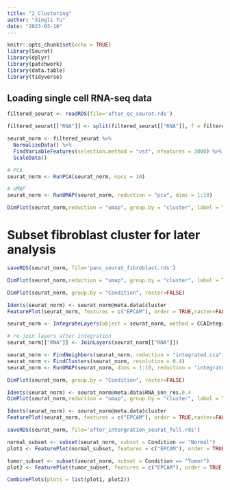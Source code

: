 ```yaml
---
title: "2_Clustering"
author: "Xingli Yu"
date: "2023-03-10"
---
```


```r
knitr::opts_chunk$set(echo = TRUE)
library(Seurat)
library(dplyr)
library(patchwork)
library(data.table)
library(tidyverse)
```

## Loading single cell RNA-seq data  
```r
filtered_seurat <- readRDS(file='after_qc_seurat.rds')

filtered_seurat[["RNA"]] <- split(filtered_seurat[["RNA"]], f = filtered_seurat$Condition)
```

```r
seurat_norm <- filtered_seurat %>%
  NormalizeData() %>%
  FindVariableFeatures(selection.method = "vst", nfeatures = 3000) %>% # nfeatures = 3000 by default
  ScaleData()
```

```r
# PCA
seurat_norm <- RunPCA(seurat_norm, npcs = 10)   

# UMAP
seurat_norm <- RunUMAP(seurat_norm, reduction = "pca", dims = 1:10)

```

```r
DimPlot(seurat_norm,reduction = "umap", group.by = "cluster", label = TRUE)
```
# Subset fibroblast cluster for later analysis
```r
saveRDS(seurat_norm, file='panc_seurat_fibroblast.rds')
```

```r
DimPlot(seurat_norm,reduction = "umap", group.by = "cluster", label = TRUE)
```

```r
DimPlot(seurat_norm, group.by = "Condition", raster=FALSE)

```


```r
Idents(seurat_norm) <- seurat_norm@meta.data$cluster
FeaturePlot(seurat_norm, features = c("EPCAM"), order = TRUE,raster=FALSE, reduction = "umap", label = TRUE, repel = TRUE)
```

```r
seurat_norm <- IntegrateLayers(object = seurat_norm, method = CCAIntegration, orig.reduction = "pca", new.reduction = "integrated.cca", verbose = FALSE)

# re-join layers after integration
seurat_norm[["RNA"]] <- JoinLayers(seurat_norm[["RNA"]])

seurat_norm <- FindNeighbors(seurat_norm, reduction = "integrated.cca", dims = 1:10)
seurat_norm <- FindClusters(seurat_norm, resolution = 0.4)
seurat_norm <- RunUMAP(seurat_norm, dims = 1:10, reduction = "integrated.cca")

```

```r
DimPlot(seurat_norm, group.by = "Condition", raster=FALSE)
```

```r
Idents(seurat_norm) <- seurat_norm@meta.data$RNA_snn_res.0.4
DimPlot(seurat_norm,reduction = "umap", group.by = "cluster", label = TRUE)
```

```r
Idents(seurat_norm) <- seurat_norm@meta.data$cluster
FeaturePlot(seurat_norm, features = c("EPCAM"), order = TRUE,raster=FALSE, reduction = "umap", label = TRUE, repel = TRUE)
```

```r
saveRDS(seurat_norm, file='after_intergration_seurat_full.rds')
```

```r
normal_subset <- subset(seurat_norm, subset = Condition == "Normal")
plot1 <- FeaturePlot(normal_subset, features = c("EPCAM"), order = TRUE,raster=FALSE, reduction = "umap", label = TRUE, repel = TRUE)

tumor_subset <- subset(seurat_norm, subset = Condition == "Tumor")
plot2 <- FeaturePlot(tumor_subset, features = c("EPCAM"), order = TRUE,raster=FALSE, reduction = "umap", label = TRUE, repel = TRUE)

CombinePlots(plots = list(plot1, plot2))
```

